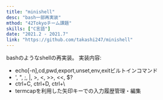```yaml
---
title: "minishell"
desc: "bash一部再実装"
mthod: "42Tokyoチーム課題"
skills: ["C言語"]
date: "2021.2 - 2021.7"
link: "https://github.com/takashi247/minishell"
---
```


bashのようなshellの再実装。
実装内容:
* echo[-n],cd,pwd,export,unset,env,exitビルトインコマンド
* ', ", ;, |, >, <, >>, <<, $?
* ctrl+C, ctrl+D, ctrl+\
* termcapを利用した矢印キーでの入力履歴管理・編集
